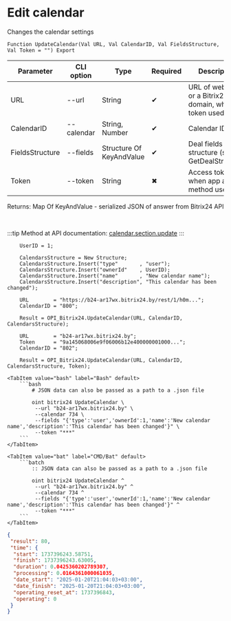 ﻿---
sidebar_position: 3
description: Edit calendar and other functions to work with Bitrix24 in the Open Integration Package, a free open-source integration library for 1C:Enterprise 8, OneScript and CLI
keywords: [1C, 1С, 1С:Enterprise, 1С:Enterprise 8.3, API, Integration, Services, Exchange, OneScript, CLI, Bitrix24]
---


# Edit calendar
 Changes the calendar settings



`Function UpdateCalendar(Val URL, Val CalendarID, Val FieldsStructure, Val Token = "") Export`

  | Parameter | CLI option | Type | Required | Description |
  |-|-|-|-|-|
  | URL | --url | String | &#x2714; | URL of webhook or a Bitrix24 domain, when token used |
  | CalendarID | --calendar | String, Number | &#x2714; | Calendar ID |
  | FieldsStructure | --fields | Structure Of KeyAndValue | &#x2714; | Deal fields structure (see. GetDealStructure) |
  | Token | --token | String | &#x2716; | Access token, when app auth method used |

  
  Returns:  Map Of KeyAndValue - serialized JSON of answer from Bitrix24 API

<br/>

:::tip
Method at API documentation: [calendar.section.update](https://apidocs.bitrix24.ru/api-reference/calendar/calendar-section-update.html)
:::
<br/>



```bsl title="1C:Enterprise/OneScript code example"
    UserID = 1;

    CalendarsStructure = New Structure;
    CalendarsStructure.Insert("type"       , "user");
    CalendarsStructure.Insert("ownerId"    , UserID);
    CalendarsStructure.Insert("name"       , "New calendar name");
    CalendarsStructure.Insert("description", "This calendar has been changed");

    URL        = "https://b24-ar17wx.bitrix24.by/rest/1/h0m...";
    CalendarID = "800";

    Result = OPI_Bitrix24.UpdateCalendar(URL, CalendarID, CalendarsStructure);

    URL        = "b24-ar17wx.bitrix24.by";
    Token      = "9a145068006e9f06006b12e400000001000...";
    CalendarID = "802";

    Result = OPI_Bitrix24.UpdateCalendar(URL, CalendarID, CalendarsStructure, Token);
```
 

 <Tabs>
  
    <TabItem value="bash" label="Bash" default>
        ```bash
            # JSON data can also be passed as a path to a .json file
            
            oint bitrix24 UpdateCalendar \
             --url "b24-ar17wx.bitrix24.by" \
             --calendar 734 \
             --fields "{'type':'user','ownerId':1,'name':'New calendar name','description':'This calendar has been changed'}" \
             --token "***"
        ```
    </TabItem>
  
    <TabItem value="bat" label="CMD/Bat" default>
        ```batch
            :: JSON data can also be passed as a path to a .json file
            
            oint bitrix24 UpdateCalendar ^
             --url "b24-ar17wx.bitrix24.by" ^
             --calendar 734 ^
             --fields "{'type':'user','ownerId':1,'name':'New calendar name','description':'This calendar has been changed'}" ^
             --token "***"
        ```
    </TabItem>
</Tabs>


```json title="Result"
{
 "result": 80,
 "time": {
  "start": 1737396243.58751,
  "finish": 1737396243.63005,
  "duration": 0.0425360202789307,
  "processing": 0.0164361000061035,
  "date_start": "2025-01-20T21:04:03+03:00",
  "date_finish": "2025-01-20T21:04:03+03:00",
  "operating_reset_at": 1737396843,
  "operating": 0
 }
}
```
